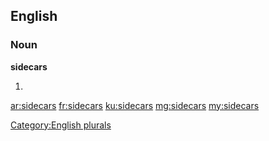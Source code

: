 ==English==

===Noun===
'''sidecars'''

# {{plural of|[[sidecar]]}}

[[Category:English plurals]]

[[ar:sidecars]]
[[fr:sidecars]]
[[ku:sidecars]]
[[mg:sidecars]]
[[my:sidecars]]